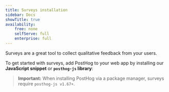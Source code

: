 ```yaml
---
title: Surveys installation
sidebar: Docs
showTitle: true
availability:
    free: none
    selfServe: full
    enterprise: full
---
```


Surveys are a great tool to collect qualitative feedback from your users.

To get started with surveys, add PostHog to your web app by installing our **JavaScript snippet** or **`posthog-js` library**:

> **Important:** When installing PostHog via a package manager, surveys require `posthog-js v1.67+`.


<WebInstall />
